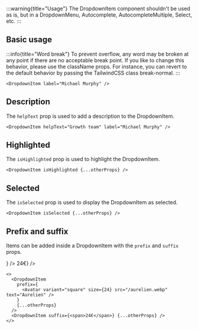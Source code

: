 
:::warning{title="Usage"}
The DropdownItem component shouldn't be used as is, but in a DropdownMenu,
Autocomplete, AutocompleteMultiple, Select, etc.
:::

## Basic usage

:::info{title="Word break"}
To prevent overflow, any word may be broken at any point if there are no
acceptable break point. If you like to change this behavior, please use the
className props. For instance, you can revert to the default behavior by
passing the TailwindCSS class break-normal.
:::

<Preview>
  <DropdownItem label="Michael Murphy" />
</Preview>

```tsx sandbox
<DropdownItem label="Michael Murphy" />
```

## Description

The `helpText` prop is used to add a description to the DropdownItem.

<Preview>
  <DropdownItem label="Michael Murphy" helpText="Growth team" />
</Preview>

```tsx sandbox
<DropdownItem helpText="Growth team" label="Michael Murphy" />
```

## Highlighted

The `isHighlighted` prop is used to highlight the DropdownItem.

<Preview>
  <DropdownItem label="Michael Murphy" isHighlighted />
</Preview>

```tsx
<DropdownItem isHighlighted {...otherProps} />
```

## Selected

The `isSelected` prop is used to display the DropdownItem as selected.

<Preview>
  <DropdownItem label="Michael Murphy" isSelected />
</Preview>

```tsx
<DropdownItem isSelected {...otherProps} />
```

## Prefix and suffix

Items can be added inside a DropdownItem with the `prefix` and `suffix` props.

<Preview>
  <DropdownItem
    label="Michael Murphy"
    prefix={
      <Avatar variant="square" size={24} src="/aurelien.webp" text="Aurelien" />
    }
  />
  <DropdownItem label="Michael Murphy" suffix={<span>24€</span>} />
</Preview>

```tsx
<>
  <DropdownItem
    prefix={
      <Avatar variant="square" size={24} src="/aurelien.webp" text="Aurelien" />
    }
    {...otherProps}
  />
  <DropdownItem suffix={<span>24€</span>} {...otherProps} />
</>
```
